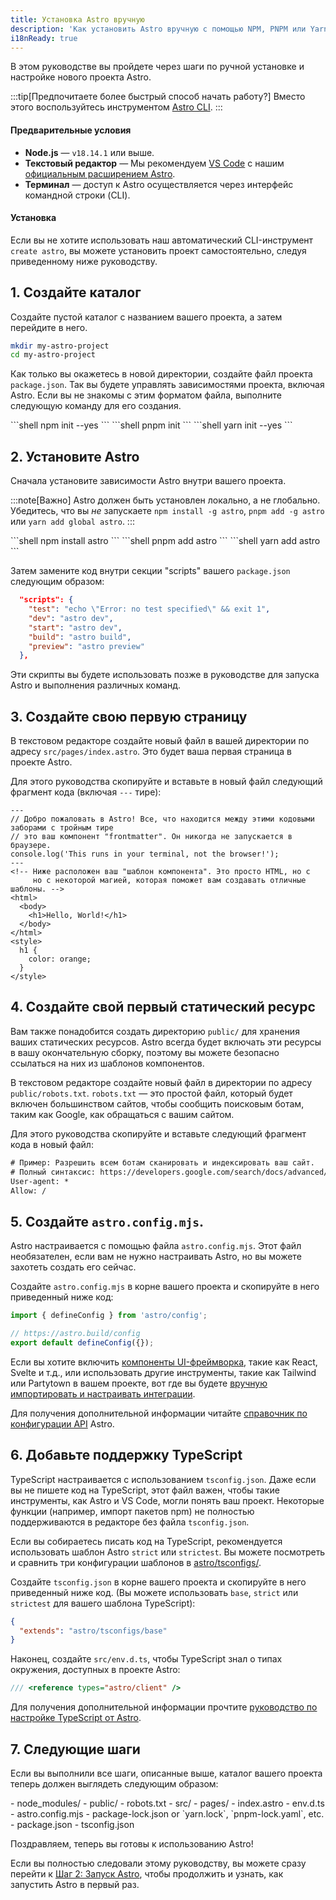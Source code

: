 ```yaml
---
title: Установка Astro вручную
description: 'Как установить Astro вручную с помощью NPM, PNPM или Yarn.'
i18nReady: true
---
```


В этом руководстве вы пройдете через шаги по ручной установке и настройке нового проекта Astro.

:::tip[Предпочитаете более быстрый способ начать работу?]
Вместо этого воспользуйтесь инструментом [Astro CLI](/ru/install-and-setup/).
:::

#### Предварительные условия

- **Node.js** — `v18.14.1` или выше.
- **Текстовый редактор** — Мы рекомендуем [VS Code](https://code.visualstudio.com/) с нашим [официальным расширением Astro](https://marketplace.visualstudio.com/items?itemName=astro-build.astro-vscode).
- **Терминал** — доступ к Astro осуществляется через интерфейс командной строки (CLI).

#### Установка

Если вы не хотите использовать наш автоматический CLI-инструмент `create astro`, вы можете установить проект самостоятельно, следуя приведенному ниже руководству.

## 1. Создайте каталог

Создайте пустой каталог с названием вашего проекта, а затем перейдите в него.

```bash
mkdir my-astro-project
cd my-astro-project
```

Как только вы окажетесь в новой директории, создайте файл проекта `package.json`. Так вы будете управлять зависимостями проекта, включая Astro. Если вы не знакомы с этим форматом файла, выполните следующую команду для его создания.

<PackageManagerTabs>
  <Fragment slot="npm">
  ```shell
  npm init --yes
  ```
  </Fragment>
  <Fragment slot="pnpm">
  ```shell
  pnpm init
  ```
  </Fragment>
  <Fragment slot="yarn">
  ```shell
  yarn init --yes
  ```
  </Fragment>
</PackageManagerTabs>



## 2. Установите Astro

Сначала установите зависимости Astro внутри вашего проекта.

:::note[Важно]
Astro должен быть установлен локально, а не глобально. Убедитесь, что вы *не* запускаете `npm install -g astro`, `pnpm add -g astro` или `yarn add global astro`.
:::

<PackageManagerTabs>
  <Fragment slot="npm">
  ```shell
  npm install astro
  ```
  </Fragment>
  <Fragment slot="pnpm">
  ```shell
  pnpm add astro
  ```
  </Fragment>
  <Fragment slot="yarn">
  ```shell
  yarn add astro
  ```
  </Fragment>
</PackageManagerTabs>

Затем замените код внутри секции "scripts" вашего `package.json` следующим образом:

```json title="package.json" del={2} ins={3-6}
  "scripts": {
    "test": "echo \"Error: no test specified\" && exit 1",
    "dev": "astro dev",
    "start": "astro dev",
    "build": "astro build",
    "preview": "astro preview"
  },
```

Эти скрипты вы будете использовать позже в руководстве для запуска Astro и выполнения различных команд.

## 3. Создайте свою первую страницу

В текстовом редакторе создайте новый файл в вашей директории по адресу `src/pages/index.astro`. Это будет ваша первая страница в проекте Astro.

Для этого руководства скопируйте и вставьте в новый файл следующий фрагмент кода (включая `---` тире):

```astro title="src/pages/index.astro"
---
// Добро пожаловать в Astro! Все, что находится между этими кодовыми заборами с тройным тире
// это ваш компонент "frontmatter". Он никогда не запускается в браузере.
console.log('This runs in your terminal, not the browser!');
---
<!-- Ниже расположен ваш "шаблон компонента". Это просто HTML, но с
     но с некоторой магией, которая поможет вам создавать отличные шаблоны. -->
<html>
  <body>
    <h1>Hello, World!</h1>
  </body>
</html>
<style>
  h1 {
    color: orange;
  }
</style>
```

## 4. Создайте свой первый статический ресурс

Вам также понадобится создать директорию `public/` для хранения ваших статических ресурсов. Astro всегда будет включать эти ресурсы в вашу окончательную сборку, поэтому вы можете безопасно ссылаться на них из шаблонов компонентов.

В текстовом редакторе создайте новый файл в директории по адресу `public/robots.txt`. `robots.txt` — это простой файл, который будет включен большинством сайтов, чтобы сообщить поисковым ботам, таким как Google, как обращаться с вашим сайтом.

Для этого руководства скопируйте и вставьте следующий фрагмент кода в новый файл:

```diff title="public/robots.txt"
# Пример: Разрешить всем ботам сканировать и индексировать ваш сайт.
# Полный синтаксис: https://developers.google.com/search/docs/advanced/robots/create-robots-txt
User-agent: *
Allow: /
```

## 5. Создайте `astro.config.mjs`.

Astro настраивается с помощью файла `astro.config.mjs`. Этот файл необязателен, если вам не нужно настраивать Astro, но вы можете захотеть создать его сейчас.

Создайте `astro.config.mjs` в корне вашего проекта и скопируйте в него приведенный ниже код:

```js title="astro.config.mjs"
import { defineConfig } from 'astro/config';

// https://astro.build/config
export default defineConfig({});
```

Если вы хотите включить [компоненты UI-фреймворка](/ru/guides/framework-components/), такие как React, Svelte и т.д., или использовать другие инструменты, такие как Tailwind или Partytown в вашем проекте, вот где вы будете [вручную импортировать и настраивать интеграции](/ru/guides/integrations-guide/).

<ReadMore>Для получения дополнительной информации читайте [справочник по конфигурации API](/ru/reference/configuration-reference/) Astro.</ReadMore>

## 6. Добавьте поддержку TypeScript

TypeScript настраивается с использованием `tsconfig.json`. Даже если вы не пишете код на TypeScript, этот файл важен, чтобы такие инструменты, как Astro и VS Code, могли понять ваш проект. Некоторые функции (например, импорт пакетов npm) не полностью поддерживаются в редакторе без файла `tsconfig.json`.

Если вы собираетесь писать код на TypeScript, рекомендуется использовать шаблон Astro `strict` или `strictest`. Вы можете посмотреть и сравнить три конфигурации шаблонов в [astro/tsconfigs/](https://github.com/prosopo/captcha/blob/main/packages/astro/tsconfigs/).

Создайте `tsconfig.json` в корне вашего проекта и скопируйте в него приведенный ниже код. (Вы можете использовать `base`, `strict` или `strictest` для вашего шаблона TypeScript):

```json title="tsconfig.json" "base"
{
  "extends": "astro/tsconfigs/base"
}
```

Наконец, создайте `src/env.d.ts`, чтобы TypeScript знал о типах окружения, доступных в проекте Astro:

```ts title="src/env.d.ts"
/// <reference types="astro/client" />
```

<ReadMore>Для получения дополнительной информации прочтите [руководство по настройке TypeScript от Astro](/ru/guides/typescript/#настройка).</ReadMore>

## 7. Следующие шаги

Если вы выполнили все шаги, описанные выше, каталог вашего проекта теперь должен выглядеть следующим образом:

<FileTree>
- node_modules/
- public/
  - robots.txt
- src/
  - pages/
    - index.astro
  - env.d.ts
- astro.config.mjs
- package-lock.json or `yarn.lock`, `pnpm-lock.yaml`, etc.
- package.json
- tsconfig.json
</FileTree>

Поздравляем, теперь вы готовы к использованию Astro!

Если вы полностью следовали этому руководству, вы можете сразу перейти к [Шаг 2: Запуск Astro](/ru/install-and-setup/#start-the-astro-dev-server), чтобы продолжить и узнать, как запустить Astro в первый раз.
